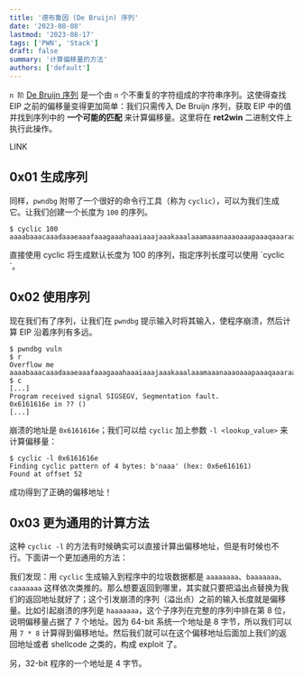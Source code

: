 ```yaml
---
title: '德布鲁因 (De Bruijn) 序列'
date: '2023-08-08'
lastmod: '2023-08-17'
tags: ['PWN', 'Stack']
draft: false
summary: '计算偏移量的方法'
authors: ['default']
---
```


`n 阶` [De Bruijn 序列](https://en.wikipedia.org/wiki/De_Bruijn_sequence) 是一个由 `n` 个不重复的字符组成的字符串序列。这使得查找 EIP 之前的偏移量变得更加简单：我们只需传入 De Bruijn 序列，获取 EIP 中的值并找到序列中的 **一个可能的匹配** 来计算偏移量。这里将在 **ret2win** 二进制文件上执行此操作。

LINK

## 0x01 生成序列

同样，`pwndbg` 附带了一个很好的命令行工具（称为 `cyclic`），可以为我们生成它。让我们创建一个长度为 `100` 的序列。

```
$ cyclic 100
aaaabaaacaaadaaaeaaafaaagaaahaaaiaaajaaakaaalaaamaaanaaaoaaapaaaqaaaraaasaaataaauaaavaaawaaaxaaayaaa
```

<Note>
  直接使用 cyclic 将生成默认长度为 100 的序列，指定序列长度可以使用 `cyclic <count>`。
</Note>

## 0x02 使用序列

现在我们有了序列，让我们在 `pwndbg` 提示输入时将其输入，使程序崩溃，然后计算 EIP 沿着序列有多远。

```
$ pwndbg vuln
$ r
Overflow me
aaaabaaacaaadaaaeaaafaaagaaahaaaiaaajaaakaaalaaamaaanaaaoaaapaaaqaaaraaasaaataaauaaavaaawaaaxaaayaaa
$ c
[...]
Program received signal SIGSEGV, Segmentation fault.
0x6161616e in ?? ()
[...]
```

崩溃的地址是 `0x6161616e`；我们可以给 `cyclic` 加上参数 `-l <lookup_value>` 来计算偏移量：

```
$ cyclic -l 0x6161616e
Finding cyclic pattern of 4 bytes: b'naaa' (hex: 0x6e616161)
Found at offset 52
```

成功得到了正确的偏移地址！

## 0x03 更为通用的计算方法

这种 `cyclic -l` 的方法有时候确实可以直接计算出偏移地址，但是有时候也不行。下面讲一个更加通用的方法：

我们发现：用 `cyclic` 生成输入到程序中的垃圾数据都是 `aaaaaaaa`、`baaaaaaa`、`caaaaaaa` 这样依次类推的。那么想要返回到哪里，其实就只要把溢出点替换为我们的返回地址就好了；这个引发崩溃的序列（溢出点）之前的输入长度就是偏移量。比如引起崩溃的序列是 `haaaaaaa`，这个子序列在完整的序列中排在第 8 位，说明偏移量占据了 7 个地址。因为 64-bit 系统一个地址是 8 字节，所以我们可以用 `7 * 8` 计算得到偏移地址。然后我们就可以在这个偏移地址后面加上我们的返回地址或者 shellcode 之类的，构成 exploit 了。

另，32-bit 程序的一个地址是 4 字节。

